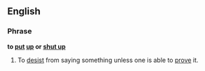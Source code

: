 ==English==

===Phrase===
'''to [[put]] [[up]] or [[shut up]]'''

#{{idiom}} To [[desist]] from saying something unless one is able to [[prove]] it.